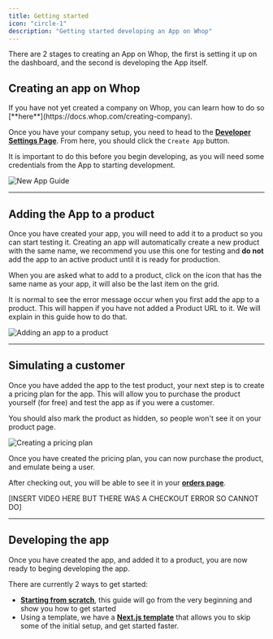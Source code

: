 ```yaml
---
title: Getting started
icon: "circle-1"
description: "Getting started developing an App on Whop"
---
```


There are 2 stages to creating an App on Whop, the first is setting it up on the dashboard, and the second is developing the App itself.

## Creating an app on Whop

<Tip>
  If you have not yet created a company on Whop, you can learn how to do so
  [**here**](https://docs.whop.com/creating-company).
</Tip>

Once you have your company setup, you need to head to the [**Developer Settings Page**](https://dash.whop.com/settings/developer). From here, you should click the `Create App` button.

It is important to do this before you begin developing, as you will need some credentials from the App to starting development.

![New App Guide](https://imgur.com/wdjI1C9.gif)

---

## Adding the App to a product

Once you have created your app, you will need to add it to a product so you can start testing it. Creating an app will automatically create a new product with the same name, we recommend you use this one for testing and **do not** add the app to an active product until it is ready for production.

When you are asked what to add to a product, click on the icon that has the same name as your app, it will also be the last item on the grid.

<Note>
  It is normal to see the error message occur when you first add the app to a
  product. This will happen if you have not added a Product URL to it. We will
  explain in this guide how to do that.
</Note>

![Adding an app to a product](https://imgur.com/ORKYLOw.gif)

---

## Simulating a customer

Once you have added the app to the test product, your next step is to create a pricing plan for the app. This will allow you to purchase the product yourself (for free) and test the app as if you were a customer.

You should also mark the product as hidden, so people won't see it on your product page.

![Creating a pricing plan](https://imgur.com/32irEDK.gif)

Once you have created the pricing plan, you can now purchase the product, and emulate being a user.

After checking out, you will be able to see it in your [**orders page**](whop.com/orders).

[INSERT VIDEO HERE BUT THERE WAS A CHECKOUT ERROR SO CANNOT DO]

---

## Developing the app

Once you have created the app, and added it to a product, you are now ready to beging developing the app.

There are currently 2 ways to get started:

- [**Starting from scratch**](/apps/create-an-app), this guide will go from the very beginning and show you how to get started
- Using a template, we have a [**Next.js template**](/apps/next-template) that allows you to skip some of the initial setup, and get started faster.
